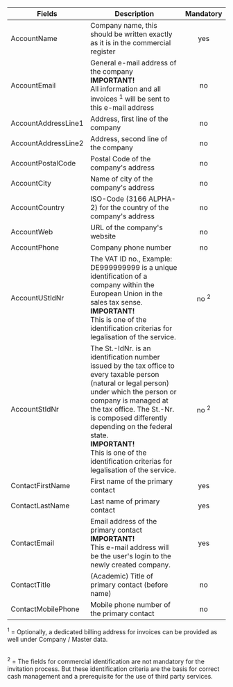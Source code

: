 
| Fields | Description                                                                                                                         | Mandatory |
|------------------------|-------------------------------------------------------------------------------------------------------------------------------------|:---------:|
| AccountName            | Company name, this should be written exactly as it is in the commercial register                                                    | yes       |
| AccountEmail           | General e-mail address of the company<br />**IMPORTANT!**<br />All information and all invoices <sup>1</sup> will be sent to this e-mail address       | no        |
| AccountAddressLine1    | Address, first line of the company                                                                                                  | no        |
| AccountAddressLine2    | Address, second line of the company                                                                                                 | no        |
| AccountPostalCode      | Postal Code of the company's address                                                                                                             | no         |
| AccountCity            | Name of city of the company's address                                                                                               | no        |
| AccountCountry         | ISO-Code (3166 ALPHA-2) for the country of the company's address                                                                                                                | no        |
| AccountWeb             | URL of the company's website                                                                                                        | no        |
| AccountPhone           | Company phone number                                                                                                                | no        |
| AccountUStIdNr         | The VAT ID no., Example: DE999999999 is a unique identification of a company within the European Union in the sales tax sense.<br />**IMPORTANT!**<br />This is one of the identification criterias for legalisation of the service.        | no <sup>2</sup>        |
| AccountStIdNr          | The St.-IdNr. is an identification number issued by the tax office to every taxable person (natural or legal person) under which the person or company is managed at the tax office. The St.-Nr. is composed differently depending on the federal state.<br />**IMPORTANT!**<br />This is one of the identification criterias for legalisation of the service.        | no <sup>2</sup>       |
| ContactFirstName       | First name of the primary contact                                                                                                   | yes       |
| ContactLastName        | Last name of primary contact                                                                                                        | yes       |
| ContactEmail           | Email address of the primary contact<br />**IMPORTANT!**<br />This e-mail address will be the user's login to the newly created company. | yes       |
| ContactTitle           | (Academic) Title of primary contact (before name)                                                                                   | no        |
| ContactMobilePhone     | Mobile phone number of the primary contact                                                                                          | no        |

<sup>1</sup> = Optionally, a dedicated billing address for invoices can be provided as well under Company / Master data.  
<br/>

<sup>2</sup> = The fields for commercial identification are not mandatory for the invitation process. But these identification criteria are the basis for correct cash management and a prerequisite for the use of third party services.  

